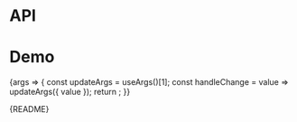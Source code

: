 
<Meta title="Packages/Datepickers/Datepicker" component={Datepicker} />

# API

<ArgsTable />

# Demo

<Canvas>
  <Story
    name="Datepicker"
    args={{ dateStyle: DATE_STYLE_OPTIONS[1], eventsEnabled: true, isAnimated: true }}
    argTypes={{
      value: { control: 'date' },
      minValue: { control: 'date' },
      maxValue: { control: 'date' },
      dateStyle: {
        control: 'radio',
        options: DATE_STYLE_OPTIONS,
        table: { category: 'Story' }
      }
    }}
    parameters={{
      design: {
        allowFullscreen: true,
        type: 'figma',
        url: 'https://www.figma.com/file/6g87L4FdKZTA3knt3Rsfdx/Garden?node-id=134%3A32'
      }
    }}
  >
    {args => {
      const updateArgs = useArgs()[1];
      const handleChange = value => updateArgs({ value });
      return <DatepickerStory {...args} onChange={handleChange} />;
    }}
  </Story>
</Canvas>

<Markdown>{README}</Markdown>
